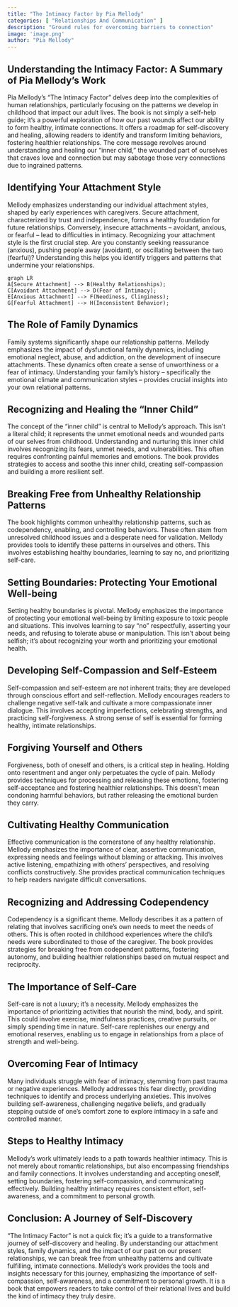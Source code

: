 ```yaml
---
title: "The Intimacy Factor by Pia Mellody"
categories: [ "Relationships And Communication" ]
description: "Ground rules for overcoming barriers to connection"
image: 'image.png'
author: "Pia Mellody"
---
```

## Understanding the Intimacy Factor: A Summary of Pia Mellody's Work

Pia Mellody's "The Intimacy Factor" delves deep into the complexities of human relationships, particularly focusing on the patterns we develop in childhood that impact our adult lives. The book is not simply a self-help guide; it's a powerful exploration of how our past wounds affect our ability to form healthy, intimate connections. It offers a roadmap for self-discovery and healing, allowing readers to identify and transform limiting behaviors, fostering healthier relationships.  The core message revolves around understanding and healing our "inner child," the wounded part of ourselves that craves love and connection but may sabotage those very connections due to ingrained patterns.

## Identifying Your Attachment Style

Mellody emphasizes understanding our individual attachment styles, shaped by early experiences with caregivers. Secure attachment, characterized by trust and independence, forms a healthy foundation for future relationships. Conversely, insecure attachments – avoidant, anxious, or fearful – lead to difficulties in intimacy.  Recognizing your attachment style is the first crucial step.  Are you constantly seeking reassurance (anxious), pushing people away (avoidant), or oscillating between the two (fearful)?  Understanding this helps you identify triggers and patterns that undermine your relationships.

```mermaid
graph LR
A[Secure Attachment] --> B(Healthy Relationships);
C[Avoidant Attachment] --> D(Fear of Intimacy);
E[Anxious Attachment] --> F(Neediness, Clinginess);
G[Fearful Attachment] --> H(Inconsistent Behavior);
```

## The Role of Family Dynamics

Family systems significantly shape our relationship patterns. Mellody emphasizes the impact of dysfunctional family dynamics, including emotional neglect, abuse, and addiction, on the development of insecure attachments. These dynamics often create a sense of unworthiness or a fear of intimacy. Understanding your family's history – specifically the emotional climate and communication styles – provides crucial insights into your own relational patterns.

## Recognizing and Healing the "Inner Child"

The concept of the "inner child" is central to Mellody's approach.  This isn't a literal child; it represents the unmet emotional needs and wounded parts of our selves from childhood.  Understanding and nurturing this inner child involves recognizing its fears, unmet needs, and vulnerabilities. This often requires confronting painful memories and emotions.  The book provides strategies to access and soothe this inner child, creating self-compassion and building a more resilient self.

## Breaking Free from Unhealthy Relationship Patterns

The book highlights common unhealthy relationship patterns, such as codependency, enabling, and controlling behaviors.  These often stem from unresolved childhood issues and a desperate need for validation. Mellody provides tools to identify these patterns in ourselves and others. This involves establishing healthy boundaries, learning to say no, and prioritizing self-care.

## Setting Boundaries: Protecting Your Emotional Well-being

Setting healthy boundaries is pivotal. Mellody emphasizes the importance of protecting your emotional well-being by limiting exposure to toxic people and situations. This involves learning to say "no" respectfully, asserting your needs, and refusing to tolerate abuse or manipulation.  This isn't about being selfish; it's about recognizing your worth and prioritizing your emotional health.

## Developing Self-Compassion and Self-Esteem

Self-compassion and self-esteem are not inherent traits; they are developed through conscious effort and self-reflection. Mellody encourages readers to challenge negative self-talk and cultivate a more compassionate inner dialogue. This involves accepting imperfections, celebrating strengths, and practicing self-forgiveness.  A strong sense of self is essential for forming healthy, intimate relationships.

## Forgiving Yourself and Others

Forgiveness, both of oneself and others, is a critical step in healing. Holding onto resentment and anger only perpetuates the cycle of pain.  Mellody provides techniques for processing and releasing these emotions, fostering self-acceptance and fostering healthier relationships.  This doesn’t mean condoning harmful behaviors, but rather releasing the emotional burden they carry.

## Cultivating Healthy Communication

Effective communication is the cornerstone of any healthy relationship. Mellody emphasizes the importance of clear, assertive communication, expressing needs and feelings without blaming or attacking.  This involves active listening, empathizing with others' perspectives, and resolving conflicts constructively.  She provides practical communication techniques to help readers navigate difficult conversations.

## Recognizing and Addressing Codependency

Codependency is a significant theme.  Mellody describes it as a pattern of relating that involves sacrificing one's own needs to meet the needs of others. This is often rooted in childhood experiences where the child's needs were subordinated to those of the caregiver.  The book provides strategies for breaking free from codependent patterns, fostering autonomy, and building healthier relationships based on mutual respect and reciprocity.

##  The Importance of Self-Care

Self-care is not a luxury; it's a necessity.  Mellody emphasizes the importance of prioritizing activities that nourish the mind, body, and spirit.  This could involve exercise, mindfulness practices, creative pursuits, or simply spending time in nature.  Self-care replenishes our energy and emotional reserves, enabling us to engage in relationships from a place of strength and well-being.

## Overcoming Fear of Intimacy

Many individuals struggle with fear of intimacy, stemming from past trauma or negative experiences.  Mellody addresses this fear directly, providing techniques to identify and process underlying anxieties.  This involves building self-awareness, challenging negative beliefs, and gradually stepping outside of one’s comfort zone to explore intimacy in a safe and controlled manner.

## Steps to Healthy Intimacy

Mellody's work ultimately leads to a path towards healthier intimacy.  This is not merely about romantic relationships, but also encompassing friendships and family connections.  It involves understanding and accepting oneself, setting boundaries, fostering self-compassion, and communicating effectively.  Building healthy intimacy requires consistent effort, self-awareness, and a commitment to personal growth.

## Conclusion: A Journey of Self-Discovery

"The Intimacy Factor" is not a quick fix; it's a guide to a transformative journey of self-discovery and healing.  By understanding our attachment styles, family dynamics, and the impact of our past on our present relationships, we can break free from unhealthy patterns and cultivate fulfilling, intimate connections. Mellody's work provides the tools and insights necessary for this journey, emphasizing the importance of self-compassion, self-awareness, and a commitment to personal growth.  It is a book that empowers readers to take control of their relational lives and build the kind of intimacy they truly desire.


